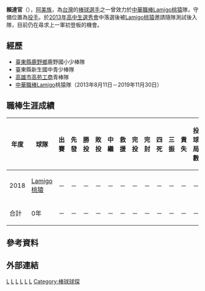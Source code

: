 {{Infobox CPBL player|
|name=賴達官|
|image=|
|width=300|
|position=投手|
|team=|
|number=|
|bats=左|
|throws=左|
|birthdate={{birth_date_and_age|1994|12|21|mf=y}}|
|birthplace={{TWN}}[[臺東縣|臺東縣]]|
|debutdate=10月14日
|debutyear=2016年
|debutteam=Lamigo桃猿
|statyear=2019年球季
|stat1label=勝投—敗投
|stat1value=0－0
|stat2label=中繼－救援
|stat2value=0－0
|stat3label=三振—四壞
|stat3value=0－0
|stat4label=防禦率
|stat4value=0.00
|teams=<nowiki></nowiki> 
*[[Lamigo桃猿|Lamigo桃猿]]（2013年8月11日－2019年11月30日）
}}
'''賴達官'''（{{bd|1994年|12月21日|||catIdx=賴}}），[[阿美族|阿美族]]，為[[台灣|台灣]]的[[棒球|棒球]][[選手|選手]]之一曾效力於[[中華職棒|中華職棒]][[Lamigo桃猿|Lamigo桃猿]]隊，守備位置為[[投手|投手]]。於[[中華職棒歷年選秀會#職棒二十四年（2013年）|2013年高中生選秀會]]中落選後被[[Lamigo桃猿|Lamigo桃猿]]邀請隨隊測試後入隊，目前仍在尋求上一軍初登板的機會。
==經歷==
*[[臺東縣|臺東縣]][[鹿野鄉|鹿野鄉]]鹿野國小少棒隊
*臺東縣新生國中青少棒隊
*[[高雄市私立高苑高級工商職業學校|高雄市高苑工商]]青棒隊
*[[中華職棒|中華職棒]]Lamigo桃猿隊（2013年8月11日－2019年11月30日）

==職棒生涯成績==
{| class="wikitable" width="1000px"
|- align="center"
!年度!!球隊!!出賽!!先發!!勝投!!敗投!!中繼!!救援!!完投!!完封!!四死!!三振!!責失!!投球局數!!自責分率!!被上壘率
|- align="center"
|2018||[[Lamigo桃猿|Lamigo桃猿]]||－||－||－||－||－||－||－||－||－||－||－||－||－||－
|- align=center style="background:#069;color:#FFFFFF" align=middle
|合計||0年||－||－||－||－||－||－||－||－||－||－||－||－||－||－
|}

==參考資料==
{{reflist}}
==外部連結==
{{台灣棒球維基館}}
{{中華職棒球員資料|id=A0C8|name=賴達官}}
[[Category:台灣原住民棒球運動員|L]]
[[Category:台灣原住民運動員|L]]
[[Category:高苑高級工商職業學校校友|L]]
[[Category:阿美族人|L]]
[[Category:臺東縣人|L]]
[[Category:賴姓|L]]
[[Category:棒球球探|Category:棒球球探]]